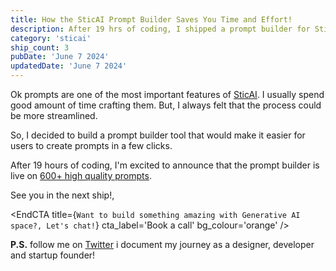 ```yaml
---
title: How the SticAI Prompt Builder Saves You Time and Effort!
description: After 19 hrs of coding, I shipped a prompt builder for SticAI.com. It's a tool that helps users create prompts in a few clicks.
category: 'sticai'
ship_count: 3
pubDate: 'June 7 2024'
updatedDate: 'June 7 2024'
---
```


Ok prompts are one of the most important features of [SticAI](https://sticai.com). I usually spend good amount of time crafting them. But, I always felt that the process could be more streamlined. 

So, I decided to build a prompt builder tool that would make it easier for users to create prompts in a few clicks.

After 19 hours of coding, I'm excited to announce that the prompt builder is live on [600+ high quality prompts](https://sticai.com/prompts).

See you in the next ship!, 



<EndCTA
	title={`Want to build something amazing with Generative AI space?, Let's chat!`}
	cta_label='Book a call'
	bg_colour='orange'
/>


**P.S.** follow me on [Twitter](https://x.com/spikeysanju) i document my journey as a designer, developer and startup founder!
